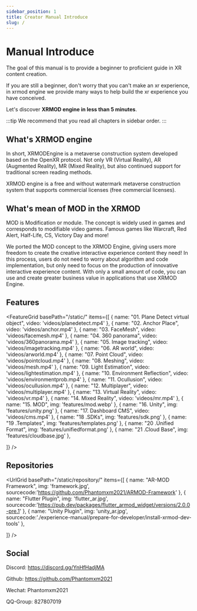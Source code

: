 ```yaml
---
sidebar_position: 1
title: Creator Manual Introduce
slug: /
---
```

# Manual Introduce

The goal of this manual is to provide a beginner to proficient guide in XR content creation.

If you are still a beginner, don't worry that you can't make an xr experience, in xrmod engine we provide many ways to help build the xr experience you have conceived.

Let's discover **XRMOD engine in less than 5 minutes**.

:::tip
We recommend that you read all chapters in sidebar order.
:::

## What's XRMOD engine

In short, XRMODEngine is a metaverse construction system developed based on the OpenXR protocol. Not only VR (Virtual Reality), AR (Augmented Reality), MR (Mixed Reality), but also continued support for traditional screen reading methods.

XRMOD engine is a free and without watermark metaverse construction system that supports commercial licenses (free commercial licenses).

## What's mean of MOD in the XRMOD

MOD is Modification or module. The concept is widely used in games and corresponds to modifiable video games. Famous games like Warcraft, Red Alert, Half-Life, CS, Victory Day and more!

We ported the MOD concept to the XRMOD Engine, giving users more freedom to create the creative interactive experience content they need! In this process, users do not need to worry about algorithm and code implementation, but only need to focus on the production of innovative interactive experience content. With only a small amount of code, you can use and create greater business value in applications that use XRMOD Engine.


## Features


<FeatureGrid
  basePath="/static/"
  items={[
    { name: "01. Plane Detect virtual object", video: 'videos/planedetect.mp4' },
    { name: "02. Anchor Place", video: 'videos/anchor.mp4'  },
    { name: "03. FaceMesh", video: 'videos/facemesh.mp4'  },
    { name: "04. 360 panorama", video: 'videos/360panorama.mp4'  },
    { name: "05. Image tracking", video: 'videos/imagetracking.mp4'  },
    { name: "06. AR world", video: 'videos/arworld.mp4' },
    { name: "07. Point Cloud", video: 'videos/pointcloud.mp4'  },
    { name: "08. Meshing", video: 'videos/mesh.mp4'  },
    { name: "09. Light Estimation", video: 'videos/lightestimation.mp4'  },
    { name: "10. Environment Reflection", video: 'videos/environmentprob.mp4'  },
    { name: "11. Ocullusion", video: 'videos/ocullusion.mp4'  },
    { name: "12. Multiplayer", video: 'videos/multiplayer.mp4'  },
    { name: "13. Virtual Reality", video: 'videos/vr.mp4'  },
    { name: "14. Mixed Reality", video: 'videos/mr.mp4' },
    { name: "15. MOD", img: 'features/mod.webp'  },
    { name: "16. Unity", img: 'features/unity.png'  },
    { name: "17. Dashboard CMS", video: 'videos/cms.mp4'  },
    { name: "18 .SDKs", img: 'features/sdk.png'  },
    { name: "19 .Templates", img: 'features/templates.png'  },
    { name: "20 .Unified Format", img: 'features/unifiedformat.png'  },
    { name: "21 .Cloud Base", img: 'features/cloudbase.jpg'  },
    
  ]}
/>

## Repositories


<UrlGrid
  basePath="/static/repository/"
  items={[
    { name: "AR-MOD Framework", img: 'framework.jpg', sourcecode:'https://github.com/Phantomxm2021/ARMOD-Framework' },
    { name: "Flutter Plugin", img: 'flutter_ar.jpg', sourcecode:'https://pub.dev/packages/flutter_armod_widget/versions/2.0.0-pre.1' },
    { name: "Unity Plugin", img: 'unity_ar.jpg', sourcecode:'./experience-manual/prepare-for-developer/install-xrmod-dev-tools' },
    
  ]}
/>


## Social

Discord: https://discord.gg/YnHfHadjMA

Github: https://github.com/Phantomxm2021

Wechat: Phantomxm2021

QQ-Group: 827807019
